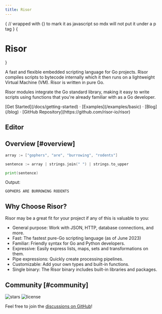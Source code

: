 ```yaml
---
title: Risor
---
```



{
// wrapped with {} to mark it as javascript so mdx will not put it under a p tag
}
{<h1 className="text-center text-4xl tracking-tighter font-extrabold md:text-5xl mt-8">Risor</h1>}

A fast and flexible embedded scripting language for Go projects. Risor compiles scripts to bytecode internally which it then runs on a lightweight Virtual Machine (VM). Risor is written in pure Go.

Risor modules integrate the Go standard library, making it easy to write scripts using functions that you're already familiar with as a Go developer.

<div className='mt-16 mb-20 text-center'>
  [Get Started](/docs/getting-started) · [Examples](/examples/basic) ·
  [Blog](/blog) · [GitHub Repository](https://github.com/risor-io/risor)
</div>

## Editor


<Editor />

## Overview [#overview]

```go
array := ["gophers", "are", "burrowing", "rodents"]

sentence := array | strings.join(" ") | strings.to_upper

print(sentence)
```

Output:

```
GOPHERS ARE BURROWING RODENTS
```

## Why Choose Risor?

Risor may be a great fit for your project if any of this is valuable to you:

- General purpose: Work with JSON, HTTP, database connections, and more.
- Fast: The fastest pure-Go scripting language (as of June 2023)
- Familiar: Friendly syntax for Go and Python developers.
- Expressive: Easily express lists, maps, sets and transformations on them.
- Pipe expressions: Quickly create processing pipelines.
- Customizable: Add your own types and built-in functions.
- Single binary: The Risor binary includes built-in libraries and packages.

## Community [#community]

<p className='flex h-6 mt-4 gap-2'>
  <img alt='stars' src='https://img.shields.io/github/stars/risor-io/risor' />
  <img
    alt='license'
    src='https://img.shields.io/github/license/risor-io/risor'
  />
</p>

Feel free to join the [discussions on GitHub](https://github.com/risor-io/risor/discussions)!
